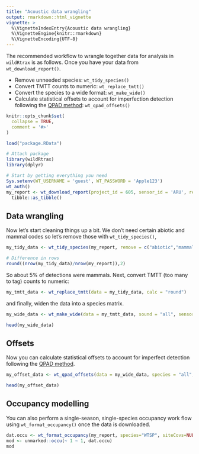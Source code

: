 ```yaml
---
title: "Acoustic data wrangling"
output: rmarkdown::html_vignette
vignette: >
  %\VignetteIndexEntry{Acoustic data wrangling}
  %\VignetteEngine{knitr::rmarkdown}
  %\VignetteEncoding{UTF-8}
---
```


The recommended workflow to wrangle together data for analysis in `wildRtrax` is as follows. Once you have your data from `wt_download_report()`.

- Remove unneeded species: `wt_tidy_species()`
- Convert TMTT counts to numeric: `wt_replace_tmtt()`
- Convert the species to a wide format: `wt_make_wide()`
- Calculate statistical offsets to account for imperfection detection following the [QPAD method](https://besjournals.onlinelibrary.wiley.com/doi/full/10.1111/2041-210X.12106): `wt_qpad_offsets()`

```r
knitr::opts_chunk$set(
  collapse = TRUE,
  comment = '#>'
)

load("package.RData")
```

```r
# Attach package
library(wildRtrax)
library(dplyr)
```

```r
# Start by getting everything you need
Sys.setenv(WT_USERNAME = 'guest', WT_PASSWORD = 'Apple123')
wt_auth()
my_report <- wt_download_report(project_id = 605, sensor_id = 'ARU', reports = "main", weather_cols = F) %>%
  tibble::as_tibble()
```

## Data wrangling

Now let's start cleaning things up a bit. We don't need certain abiotic and mammal codes so let's remove those with `wt_tidy_species()`,

```r
my_tidy_data <- wt_tidy_species(my_report, remove = c("abiotic","mammal"), zerofill=F, sensor = 'ARU')

# Difference in rows
round((nrow(my_tidy_data)/nrow(my_report)),2)
```

So about 5% of detections were mammals. Next, convert TMTT (too many to tag) counts to numeric:

```r
my_tmtt_data <- wt_replace_tmtt(data = my_tidy_data, calc = "round")

```

and finally, widen the data into a species matrix.

```r
my_wide_data <- wt_make_wide(data = my_tmtt_data, sound = "all", sensor = 'ARU')

head(my_wide_data)

```

## Offsets

Now you can calculate statistical offsets to account for imperfect detection following the [QPAD method](https://besjournals.onlinelibrary.wiley.com/doi/full/10.1111/2041-210X.12106).

```r
my_offset_data <- wt_qpad_offsets(data = my_wide_data, species = "all", version = 3, together = TRUE, sensor = 'ARU')

head(my_offset_data)

```

## Occupancy modelling

You can also perform a single-season, single-species occupancy work flow using `wt_format_occupancy()` once the data is downloaded.

```r
dat.occu <- wt_format_occupancy(my_report, species="WTSP", siteCovs=NULL, sensor = 'ARU')
mod <- unmarked::occu(~ 1 ~ 1, dat.occu)
mod

```
